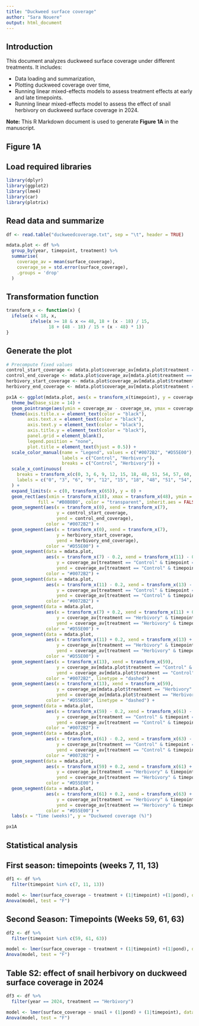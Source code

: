 ---
title: "Duckweed surface coverage"
author: "Sara Nouere"
output: html_document
---
## Introduction
This document analyzes duckweed surface coverage under different treatments. It includes:

- Data loading and summarization,
- Plotting duckweed coverage over time,
- Running linear mixed-effects models to assess treatment effects at early and late timepoints.
- Running linear mixed-effects model to assess the effect of snail herbivory on duckweed surface coverage in 2024.

**Note:** This R Markdown document is used to generate **Figure 1A** in the manuscript.

## Figure 1A
## Load required libraries

```{r,echo=FALSE, message=FALSE, warning=FALSE}
library(dplyr)
library(ggplot2)
library(lme4)
library(car)
library(plotrix)
```

## Read data and summarize

```{r,echo=FALSE, message=FALSE, warning=FALSE}
df <- read.table("duckweedcoverage.txt", sep = "\t", header = TRUE)

mdata.plot <- df %>%
  group_by(year, timepoint, treatment) %>%
  summarise(
    coverage_av = mean(surface_coverage),
    coverage_se = std.error(surface_coverage),
    .groups = 'drop'
  )

```

## Transformation function

```{r,echo=FALSE, message=FALSE, warning=FALSE}
transform_x <- function(x) {
  ifelse(x < 18, x, 
         ifelse(x >= 18 & x <= 48, 18 + (x - 18) / 15, 
                18 + (48 - 18) / 15 + (x - 48) * 1))
}                          
```

## Generate the plot

```{r,echo=FALSE, message=FALSE, warning=FALSE}
# Precompute fixed values
control_start_coverage <- mdata.plot$coverage_av[mdata.plot$treatment == "Control" & mdata.plot$timepoint == 0]
control_end_coverage <- mdata.plot$coverage_av[mdata.plot$treatment == "Control" & mdata.plot$timepoint == 7]
herbivory_start_coverage <- mdata.plot$coverage_av[mdata.plot$treatment == "Herbivory" & mdata.plot$timepoint == 0]
herbivory_end_coverage <- mdata.plot$coverage_av[mdata.plot$treatment == "Herbivory" & mdata.plot$timepoint == 7]

px1A <- ggplot(mdata.plot, aes(x = transform_x(timepoint), y = coverage_av, color = treatment)) +
  theme_bw(base_size = 14) +
  geom_pointrange(aes(ymin = coverage_av - coverage_se, ymax = coverage_av + coverage_se), position = position_dodge(0.9)) +
  theme(axis.title.x = element_text(color = "black"),
        axis.text.x = element_text(color = "black"),
        axis.text.y = element_text(color = "black"),
        axis.title.y = element_text(color = "black"),
        panel.grid = element_blank(),
        legend.position = "none",
        plot.title = element_text(hjust = 0.5)) +
  scale_color_manual(name = "Legend", values = c("#0072B2", "#D55E00"),
                     labels = c("Control", "Herbivory"),
                     breaks = c("Control", "Herbivory")) +
  scale_x_continuous(
    breaks = transform_x(c(0, 3, 6, 9, 12, 15, 18, 48, 51, 54, 57, 60, 63)),
    labels = c("0", "3", "6", "9", "12", "15", "18", "48", "51", "54", "57", "60", "63")
  ) +
  expand_limits(x = c(0, transform_x(65)), y = 0) +
  geom_rect(aes(xmin = transform_x(18), xmax = transform_x(48), ymin = -Inf, ymax = Inf),
            fill = "#B0B0B0", color = "transparent", inherit.aes = FALSE) +
  geom_segment(aes(x = transform_x(0), xend = transform_x(7),
                   y = control_start_coverage,
                   yend = control_end_coverage),
               color = "#0072B2") +
  geom_segment(aes(x = transform_x(0), xend = transform_x(7),
                   y = herbivory_start_coverage,
                   yend = herbivory_end_coverage),
               color = "#D55E00") +
  geom_segment(data = mdata.plot,
               aes(x = transform_x(7) - 0.2, xend = transform_x(11) - 0.2,
                   y = coverage_av[treatment == "Control" & timepoint == 7],
                   yend = coverage_av[treatment == "Control" & timepoint == 11]),
               color = "#0072B2") +
  geom_segment(data = mdata.plot,
               aes(x = transform_x(11) - 0.2, xend = transform_x(13) - 0.2,
                   y = coverage_av[treatment == "Control" & timepoint == 11],
                   yend = coverage_av[treatment == "Control" & timepoint == 13]),
               color = "#0072B2") +
  geom_segment(data = mdata.plot,
               aes(x = transform_x(7) + 0.2, xend = transform_x(11) + 0.2,
                   y = coverage_av[treatment == "Herbivory" & timepoint == 7],
                   yend = coverage_av[treatment == "Herbivory" & timepoint == 11]),
               color = "#D55E00") +
  geom_segment(data = mdata.plot,
               aes(x = transform_x(11) + 0.2, xend = transform_x(13) + 0.2,
                   y = coverage_av[treatment == "Herbivory" & timepoint == 11],
                   yend = coverage_av[treatment == "Herbivory" & timepoint == 13]),
               color = "#D55E00") +
  geom_segment(aes(x = transform_x(13), xend = transform_x(59),
                   y = coverage_av[mdata.plot$treatment == "Control" & mdata.plot$timepoint == 13],
                   yend = coverage_av[mdata.plot$treatment == "Control" & mdata.plot$timepoint == 59]),
               color = "#0072B2", linetype = "dashed") +
  geom_segment(aes(x = transform_x(13), xend = transform_x(59),
                   y = coverage_av[mdata.plot$treatment == "Herbivory" & mdata.plot$timepoint == 13],
                   yend = coverage_av[mdata.plot$treatment == "Herbivory" & mdata.plot$timepoint == 59]),
               color = "#D55E00", linetype = "dashed") +
  geom_segment(data = mdata.plot,
               aes(x = transform_x(59) - 0.2, xend = transform_x(61) - 0.2,
                   y = coverage_av[treatment == "Control" & timepoint == 59],
                   yend = coverage_av[treatment == "Control" & timepoint == 61]),
               color = "#0072B2") +
  geom_segment(data = mdata.plot,
               aes(x = transform_x(61) - 0.2, xend = transform_x(63) - 0.2,
                   y = coverage_av[treatment == "Control" & timepoint == 61],
                   yend = coverage_av[treatment == "Control" & timepoint == 63]),
               color = "#0072B2") +
  geom_segment(data = mdata.plot,
               aes(x = transform_x(59) + 0.2, xend = transform_x(61) + 0.2,
                   y = coverage_av[treatment == "Herbivory" & timepoint == 59],
                   yend = coverage_av[treatment == "Herbivory" & timepoint == 61]),
               color = "#D55E00") +
  geom_segment(data = mdata.plot,
               aes(x = transform_x(61) + 0.2, xend = transform_x(63) + 0.2,
                   y = coverage_av[treatment == "Herbivory" & timepoint == 61],
                   yend = coverage_av[treatment == "Herbivory" & timepoint == 63]),
               color = "#D55E00") +
  labs(x = "Time (weeks)", y = "Duckweed coverage (%)")

px1A
```

## Statistical analysis
## First season: timepoints (weeks 7, 11, 13)

```{r,echo=FALSE, message=FALSE, warning=FALSE}
df1 <- df %>%
  filter(timepoint %in% c(7, 11, 13))

model <- lmer(surface_coverage ~ treatment + (1|timepoint) +(1|pond), data = df1)
Anova(model, test = "F")
```

## Second Season: Timepoints (Weeks 59, 61, 63)

```{r,echo=FALSE, message=FALSE, warning=FALSE}
df2 <- df %>%
  filter(timepoint %in% c(59, 61, 63))

model <- lmer(surface_coverage ~ treatment + (1|timepoint) +(1|pond), data = df2)
Anova(model, test = "F")
```

## Table S2: effect of snail herbivory on duckweed surface coverage in 2024

```{r,echo=FALSE, message=FALSE, warning=FALSE}

df3 <- df %>%
  filter(year == 2024, treatment == "Herbivory")

model <- lmer(surface_coverage ~ snail + (1|pond) + (1|timepoint), data = df3)
Anova(model, test = "F")
```